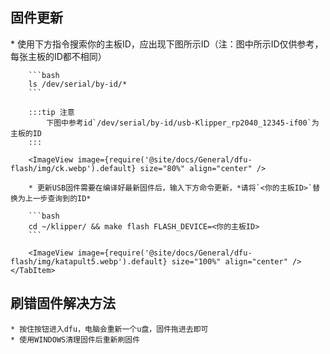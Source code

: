 
## 固件更新

<Tabs>
    <TabItem value="w" label="USB固件的更新" default>
        * 使用下方指令搜索你的主板ID，应出现下图所示ID（注：图中所示ID仅供参考，每张主板的ID都不相同）

        ```bash
        ls /dev/serial/by-id/*
        ```

        :::tip 注意
            下图中参考id`/dev/serial/by-id/usb-Klipper_rp2040_12345-if00`为主板的ID
        :::

        <ImageView image={require('@site/docs/General/dfu-flash/img/ck.webp').default} size="80%" align="center" />

        * 更新USB固件需要在编译好最新固件后，输入下方命令更新，*请将`<你的主板ID>`替换为上一步查询到的ID*

        ```bash
        cd ~/klipper/ && make flash FLASH_DEVICE=<你的主板ID>
        ```

        <ImageView image={require('@site/docs/General/dfu-flash/img/katapult5.webp').default} size="100%" align="center" />
    </TabItem>
</Tabs> 

## 刷错固件解决方法
    * 按住按钮进入dfu，电脑会重新一个u盘，固件拖进去即可
    * 使用WINDOWS清理固件后重新刷固件
